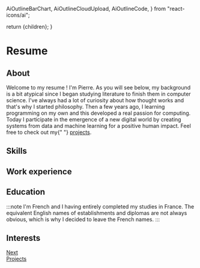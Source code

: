  AiOutlineBarChart,
  AiOutlineCloudUpload,
  AiOutlineCode,
} from "react-icons/ai";

  return <span className="badge badge--primary">{children}</span>;
}

# Resume

## About

<p className="text--justify" style={{ textIndent: "2em" }}>
  Welcome to my resume ! I'm Pierre. As you will see below, my background is a
  bit atypical since I began studying literature to finish them in computer
  science. I've always had a lot of curiosity about how thought works and that's
  why I started philosophy. Then a few years ago, I learning programming on my
  own and this developed a real passion for computing. Today I participate in
  the emergence of a new digital world by creating systems from data and machine
  learning for a positive human impact. Feel free to check out my{" "}
  <a href="/docs/projects">projects</a>.
</p>

## Skills

<div className="row">
  <div className="col margin-bottom--lg">
    <SkillCard
      Icon={AiOutlineCode}
      title={"Programming"}
      description={
        "I use Python on a daily basis, Nodejs for specific cases and Bash for everything related to the unix environment."
      }
      tools={[
        {text: "Python - Expert", level: "expert"}, 
        {text: "Nodejs - Proficient", level: "proficient"}, 
        {text: "Bash - Proficient", level: "proficient"}]}
    />
  </div>
  <div className="col margin-bottom--lg">
    <SkillCard
      Icon={AiOutlineBarChart}
      title={"Dataviz"}
      description={
        "I use Matplotlib for simple graphs, Seanborn for correlations and Plotly for interactive graphs. I monitor with Kibana."
      }
      tools={[
        {text: "Matplotlib - Expert", level: "expert"}, 
        {text: "Seanborn - Expert", level: "expert"}, 
        {text: "Kibana - Proficient", level: "proficient"}]}
    />
  </div>
  <div className="col margin-bottom--lg">
    <SkillCard
      Icon={MdLoop}
      title={"Model training"}
      description={
        "I train with Scikit-learn for traditional algorithms, Tensorflow and Transformers for neural networks and more complex architectures."
      }
      tools={[
        {text: "Scikit-learn - Expert", level: "expert"}, 
        {text: "Tensorflow - Proficient", level: "proficient"}, 
        {text: "Transformers - Proficient", level: "proficient"}]}
    />
  </div>

</div>
<div className="row">
  <div className="col margin-bottom--lg">
    <SkillCard
      Icon={BiCodeBlock}
      title={"Application building"}
      description={"I develop APIs with FastAPI, Flask or Express."}
      tools={[
        {text: "FastAPI - Expert", level: "expert"}, 
        {text: "Flask - Proficient", level: "proficient"}, 
        {text: "Express - Proficient", level: "proficient"}]}
    />
  </div>
  <div className="col margin-bottom--lg">
    <SkillCard
      Icon={TiFlowChildren}
      title={"MLOps"}
      description={
        "I manage model lifecycle with MLflow and create complex data pipelines with Airflow."
      }
      tools={[
        {text: "MLflow - Expert", level: "expert"}, 
        {text: "Airflow - Proficient", level: "proficient"}]}
    />
  </div>
  <div className="col margin-bottom--lg">
    <SkillCard
      Icon={AiOutlineCloudUpload}
      title={"Deployment"}
      description={
        "I deploy on server or cloud platform with docker. I have already worked on IBM Cloud and AWS."
      }
      tools={[
        {text: "Docker - Expert", level: "expert"},
        {text: "IBM Cloud - Proficient", level: "proficient"}, 
        {text: "Terraform - Intermediate", level: "intermediate"},
        {text: "Kubernetes - Intermediate", level: "intermediate"},
        ]}
    />
  </div>
</div>

## Work experience

<div className="row">
  <div className="col col--8">
    <ExperienceTimeline />
  </div>
  <div
    className="col col--4"
    style={{ display: "flex", alignItems: "center", justifyContent: "center" }}
  >
    <ExperienceImage width="80%" height="300px" className="margin-vert--lg" />
  </div>
</div>

## Education

<div className="row">
  <div
    className="col col--4"
    style={{ display: "flex", alignItems: "center", justifyContent: "center" }}
  >
    <EducationImage width="80%" height="300px" className="margin-vert--lg" />
  </div>
  <div className="col col--8">
    <EducationTimeline />
  </div>
</div>

:::note
I'm French and I having entirely completed my studies in France. The equivalent English names of establishments and diplomas are not always obvious, which is why I decided to leave the French names.
:::

## Interests

<div className="row">
  <div className="col margin-bottom--lg">
    <InterestCard
      Icon={MdRowing}
      title="Rowing"
      description="I practice rowing in a club. I train 1 to 3 sessions per week to keep myself healthy in a beautiful natural environment."
    />
  </div>
  <div className="col margin-bottom--lg">
    <InterestCard
      Icon={FaTheaterMasks}
      title="Theatre"
      description="The playwright is my favorite style. This is a great way to express ideas and emotions on topics that are sometimes sensitive."
    />
  </div>
  <div className="col margin-bottom--lg">
    <InterestCard
      Icon={MdComputer}
      title="Computer science"
      description="Computer science remains my greatest passion, I am constantly learning and testing new technologies as much as possible."
    />
  </div>
</div>

<nav className="pagination-nav docusaurus-mt-lg">
  <div className="pagination-nav__item"></div>
  <div className="pagination-nav__item pagination-nav__item--next">
    <a className="pagination-nav__link" href="/docs/projects">
      <div className="pagination-nav__sublabel">Next</div>
      <div className="pagination-nav__label">Projects</div>
    </a>
  </div>
</nav>
